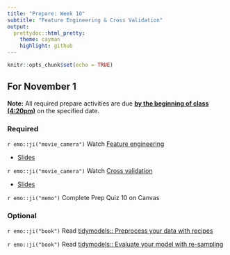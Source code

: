 ```yaml
---
title: "Prepare: Week 10"
subtitle: "Feature Engineering & Cross Validation"
output: 
  prettydoc::html_pretty:
    theme: cayman
    highlight: github
---
```


```r
knitr::opts_chunk$set(echo = TRUE)
```


## For November 1

**Note:** All required prepare activities are due **<u>by the beginning of class (4:20pm)</u>** on the specified date.

### Required

`r emo::ji("movie_camera")` Watch [Feature engineering]()

- [Slides](https://kgfitzgerald.github.io/APU_MATH_250/slides/30-feature-engineering.html)

`r emo::ji("movie_camera")` Watch [Cross validation]()

- [Slides](https://kgfitzgerald.github.io/APU_MATH_250/slides/31-cross-validation.html)

`r emo::ji("memo")` Complete Prep Quiz 10 on Canvas


### Optional 

`r emo::ji("book")` Read [tidymodels:: Preprocess your data with recipes](https://www.tidymodels.org/start/recipes/)

`r emo::ji("book")` Read [tidymodels:: Evaluate your model with re-sampling](https://www.tidymodels.org/start/resampling/) 




